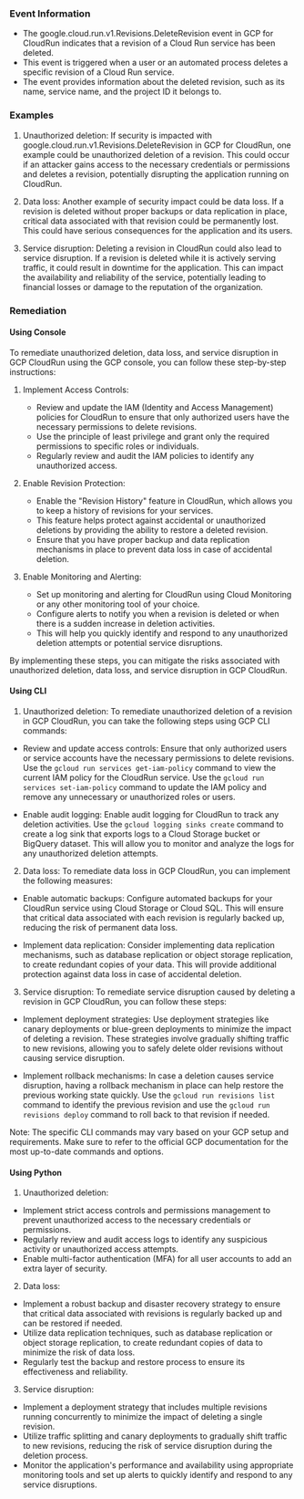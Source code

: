 
### Event Information

- The google.cloud.run.v1.Revisions.DeleteRevision event in GCP for CloudRun indicates that a revision of a Cloud Run service has been deleted.
- This event is triggered when a user or an automated process deletes a specific revision of a Cloud Run service.
- The event provides information about the deleted revision, such as its name, service name, and the project ID it belongs to.


### Examples

1. Unauthorized deletion: If security is impacted with google.cloud.run.v1.Revisions.DeleteRevision in GCP for CloudRun, one example could be unauthorized deletion of a revision. This could occur if an attacker gains access to the necessary credentials or permissions and deletes a revision, potentially disrupting the application running on CloudRun.

2. Data loss: Another example of security impact could be data loss. If a revision is deleted without proper backups or data replication in place, critical data associated with that revision could be permanently lost. This could have serious consequences for the application and its users.

3. Service disruption: Deleting a revision in CloudRun could also lead to service disruption. If a revision is deleted while it is actively serving traffic, it could result in downtime for the application. This can impact the availability and reliability of the service, potentially leading to financial losses or damage to the reputation of the organization.

### Remediation

#### Using Console

To remediate unauthorized deletion, data loss, and service disruption in GCP CloudRun using the GCP console, you can follow these step-by-step instructions:

1. Implement Access Controls:
   - Review and update the IAM (Identity and Access Management) policies for CloudRun to ensure that only authorized users have the necessary permissions to delete revisions.
   - Use the principle of least privilege and grant only the required permissions to specific roles or individuals.
   - Regularly review and audit the IAM policies to identify any unauthorized access.

2. Enable Revision Protection:
   - Enable the "Revision History" feature in CloudRun, which allows you to keep a history of revisions for your services.
   - This feature helps protect against accidental or unauthorized deletions by providing the ability to restore a deleted revision.
   - Ensure that you have proper backup and data replication mechanisms in place to prevent data loss in case of accidental deletion.

3. Enable Monitoring and Alerting:
   - Set up monitoring and alerting for CloudRun using Cloud Monitoring or any other monitoring tool of your choice.
   - Configure alerts to notify you when a revision is deleted or when there is a sudden increase in deletion activities.
   - This will help you quickly identify and respond to any unauthorized deletion attempts or potential service disruptions.

By implementing these steps, you can mitigate the risks associated with unauthorized deletion, data loss, and service disruption in GCP CloudRun.

#### Using CLI

1. Unauthorized deletion: To remediate unauthorized deletion of a revision in GCP CloudRun, you can take the following steps using GCP CLI commands:

- Review and update access controls: Ensure that only authorized users or service accounts have the necessary permissions to delete revisions. Use the `gcloud run services get-iam-policy` command to view the current IAM policy for the CloudRun service. Use the `gcloud run services set-iam-policy` command to update the IAM policy and remove any unnecessary or unauthorized roles or users.

- Enable audit logging: Enable audit logging for CloudRun to track any deletion activities. Use the `gcloud logging sinks create` command to create a log sink that exports logs to a Cloud Storage bucket or BigQuery dataset. This will allow you to monitor and analyze the logs for any unauthorized deletion attempts.

2. Data loss: To remediate data loss in GCP CloudRun, you can implement the following measures:

- Enable automatic backups: Configure automated backups for your CloudRun service using Cloud Storage or Cloud SQL. This will ensure that critical data associated with each revision is regularly backed up, reducing the risk of permanent data loss.

- Implement data replication: Consider implementing data replication mechanisms, such as database replication or object storage replication, to create redundant copies of your data. This will provide additional protection against data loss in case of accidental deletion.

3. Service disruption: To remediate service disruption caused by deleting a revision in GCP CloudRun, you can follow these steps:

- Implement deployment strategies: Use deployment strategies like canary deployments or blue-green deployments to minimize the impact of deleting a revision. These strategies involve gradually shifting traffic to new revisions, allowing you to safely delete older revisions without causing service disruption.

- Implement rollback mechanisms: In case a deletion causes service disruption, having a rollback mechanism in place can help restore the previous working state quickly. Use the `gcloud run revisions list` command to identify the previous revision and use the `gcloud run revisions deploy` command to roll back to that revision if needed.

Note: The specific CLI commands may vary based on your GCP setup and requirements. Make sure to refer to the official GCP documentation for the most up-to-date commands and options.

#### Using Python

1. Unauthorized deletion:
- Implement strict access controls and permissions management to prevent unauthorized access to the necessary credentials or permissions.
- Regularly review and audit access logs to identify any suspicious activity or unauthorized access attempts.
- Enable multi-factor authentication (MFA) for all user accounts to add an extra layer of security.

2. Data loss:
- Implement a robust backup and disaster recovery strategy to ensure that critical data associated with revisions is regularly backed up and can be restored if needed.
- Utilize data replication techniques, such as database replication or object storage replication, to create redundant copies of data to minimize the risk of data loss.
- Regularly test the backup and restore process to ensure its effectiveness and reliability.

3. Service disruption:
- Implement a deployment strategy that includes multiple revisions running concurrently to minimize the impact of deleting a single revision.
- Utilize traffic splitting and canary deployments to gradually shift traffic to new revisions, reducing the risk of service disruption during the deletion process.
- Monitor the application's performance and availability using appropriate monitoring tools and set up alerts to quickly identify and respond to any service disruptions.

